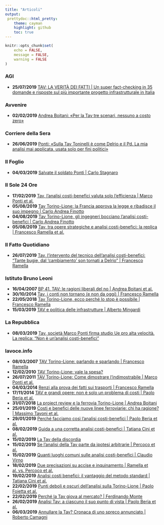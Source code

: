 ```yaml
---
title: "Articoli"
output:
 prettydoc::html_pretty:
    theme: cayman
    highlight: github
    toc: true
---
```

```r
knitr::opts_chunk$set(
	echo = FALSE,
	message = FALSE,
	warning = FALSE
)
```
### AGI
* **25/07/2019** [TAV: LA VERITÀ DEI FATTI | Un super fact-checking in 35 domande e risposte sul più importante progetto infrastrutturale in Italia](https://www.agi.it/saperetutto/tav_torino_lione_costi_effetti-4451507/longform/2018-10-12/)

### Avvenire
* **02/02/2019** [Andrea Boitani: «Per la Tav tre scenari, nessuno a costo zero»](https://www.avvenire.it/attualita/pagine/andrea-boitani-tav)

### Corriere della Sera 
* **26/06/2019** [Ponti: «Sulla Tav Toninelli è come Delrio e il Pd. La mia analisi mai applicata, usata solo per fini politici»](https://www.corriere.it/politica/19_giugno_26/ponti-sulla-tav-toninelli-come-delrio-pd-mia-analisi-mai-applicata-usata-solo-fini-politici-edbc365e-984c-11e9-ab34-56b2d57d687f.shtml)

### Il Foglio
* **04/03/2019** [Salvate il soldato Ponti | Carlo Stagnaro](https://www.ilfoglio.it/economia/2019/03/04/news/salvate-il-soldato-ponti-241194/)

### Il Sole 24 Ore
* **17/02/2019** [Tav, l’analisi costi-benefici valuta solo l’efficienza | Marco Ponti et al.](https://www.ilsole24ore.com/art/tav-l-analisi-costi-benefici-valuta-solo-l-efficienza-ABQ8uuUB)
* **05/08/2019** [Tav Torino-Lione: la Francia approva la legge e ribadisce il suo impegno | Carlo Andrea Finotto](https://st.ilsole24ore.com/art/notizie/2019-06-18/tav-torino-lione-francia-approva-legge-e-ribadisce-suo-impegno-213811.shtml)
* **04/08/2019** [Tav Torino-Lione, gli ingegneri bocciano l’analisi costi-benefici | Carlo Andrea Finotto](https://www.ilsole24ore.com/art/tav-torino-lione-ingegneri-bocciano-analisi-scelta-sostenibile-e-strategica-ACOZLtc)
* **05/08/2019** [Tav, tra opere strategiche e analisi costi-benefici: la replica | Francesco Ramella et al.](https://www.ilsole24ore.com/art/tav-opere-strategiche-e-analisi-costi-benefici-replica-ACdu8Ld)

### Il Fatto Quotidiano
* **26/07/2019** [Tav, l’intervento del tecnico dell’analisi costi-benefici: “Tante bugie, dal ‘cambiamento’ son tornati a Delrio” | Francesco Ramella](https://www.ilfattoquotidiano.it/in-edicola/articoli/2019/07/26/sul-tav-tante-bugie-dal-cambiamento-son-tornati-a-delrio/5350316/)

### Istituto Bruno Leoni

* **16/04/2007** [BP 41. TAV: le ragioni liberali del no | Andrea Boitani et al.](http://www.brunoleoni.it/bp-41-tav-le-ragioni-liberali-del-no)
* **30/10/2014** [Tav, i conti non tornano (e non da oggi) | Francesco Ramella](http://www.brunoleoni.it/tav-i-conti-non-tornano-e-non-da-oggi)
* **22/05/2018** [Tav Torino-Lione, ecco perché lo stop è possibile | Francesco Ramella](http://www.brunoleoni.it/tav-torino-lione-ecco-perche-lo-stop-e-possibile)
* **15/03/2019** [TAV e politica delle infrastrutture | Alberto Mingardi](http://www.brunoleoni.it/tav-e-politica-delle-infrastrutture)

### La Repubblica
* **08/03/2019** [Tav, società Marco Ponti firma studio Ue pro alta velocità. La replica: "Non è un'analisi costi-benefici"](https://video.repubblica.it/dossier/tav-torino-lione/tav-societa-marco-ponti-firma-studio-ue-pro-alta-velocita-la-replica-non-e-un-analisi-costi-benefici/328958/329556)

### lavoce.info 
* **08/03/2007** [TAV Torino-Lione: parlando e sparlando | Francesco Ramella](https://www.lavoce.info/archives/24138/tav-parlando-e-sparlando/)
* **12/02/2010** [TAV Torino-Lione: vale la spesa?](https://www.lavoce.info/archives/27077/tav-torino-lione-come-dimostrare-lindimostrabile/)
* **26/07/2011** [TAV Torino-Lione: Come dimostrare l'indimostrabile | Marco Ponti et al.](https://www.lavoce.info/archives/27077/tav-torino-lione-come-dimostrare-lindimostrabile/)
* **04/03/2014** [Renzi alla prova dei fatti sui trasporti | Francesco Ramella](https://www.lavoce.info/archives/17632/renzi-trasporti-tav/)
* **17/11/2014** [TAV e grandi opere: non è solo un problema di costi | Paolo Beria et al.](https://www.lavoce.info/archives/31488/tav-grandi-opere-non-problema-costi/)
* **31/07/2018** [La project review e la ferrovia Torino-Lione | Andrea Boitani](https://www.lavoce.info/archives/54463/le-project-review-e-la-torino-lione/)
* **25/01/2019** [Costi e benefici delle nuove linee ferroviarie: chi ha ragione? | Massimo Tavoni et al.](https://www.lavoce.info/archives/57218/costi-e-benefici-delle-nuove-linee-ferroviarie-chi-ha-ragione-3/)
* **29/01/2019** [Perché facciamo così l’analisi costi-benefici | Paolo Beria et al.](https://www.lavoce.info/archives/57592/la-tav-della-discordia/)
* **08/02/2019** [Guida a una corretta analisi costi-benefici | Tatiana Cini et al.](https://www.lavoce.info/archives/57446/guida-a-una-corretta-analisi-costi-benefici/)
* **15/02/2019** [La Tav della discordia](https://www.lavoce.info/archives/57592/la-tav-della-discordia/)
* **15/02/2019** [Se l’analisi della Tav parte da ipotesi arbitrarie | Percoco et al.](https://www.lavoce.info/archives/57587/se-lanalisi-della-tav-parte-da-ipotesi-arbitrarie/)
* **15/02/2019** [Quanti luoghi comuni sulle analisi costi-benefici | Claudio Virno](https://www.lavoce.info/archives/57576/quanti-luoghi-comuni-sulle-analisi-costi-benefici/)
* **18/02/2019** [Due precisazioni su accise e inquinamento | Ramella et al. vs. Percoco et al.](https://www.lavoce.info/archives/57623/due-precisazioni-su-accise-e-inquinamento/)
* **19/02/2019** [Analisi costi benefici: il vantaggio del metodo standard | Tatiana Cini et al.](https://www.lavoce.info/archives/57653/analisi-costi-benefici-e-un-vantaggio-seguire-metodologie-standard/)
* **22/02/2019** [Punti deboli e oscuri dell’analisi sulla Torino-Lione | Paolo Foietta et al.](https://www.lavoce.info/archives/57730/punti-deboli-e-oscuri-dellanalisi-sulla-torino-lione/)
* **22/02/2019** [Perché la Tav giova al mercato? | Ferdinando Monte ](https://www.lavoce.info/archives/57704/al-dibattito-sulla-tav-manca-la-visione-di-spazi-piu-ampi/)
* **26/02/2019** [Analisi Tav: a ciascuno il suo punto di vista | Paolo Beria et al.](https://www.lavoce.info/archives/57772/torino-lione-dove-sbaglia-la-contestazione-allanalisi-costi-benefici/)
* **06/03/2019** [Annullare la Tav? Cronaca di uno spreco annunciato | Roberto Camagni](https://www.lavoce.info/archives/57932/annullare-la-tav-cronaca-di-uno-spreco-annunciato/)










